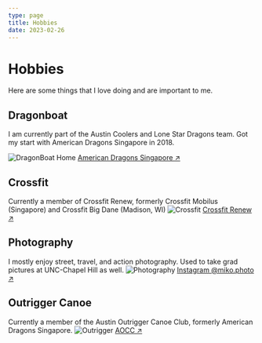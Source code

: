 ```yaml
---
type: page
title: Hobbies
date: 2023-02-26
---
```


# Hobbies

Here are some things that I love doing and are important to me.


## Dragonboat
I am currently part of the Austin Coolers and Lone Star Dragons team. Got my start with American Dragons Singapore in 2018.

<Image
  src="/images/DB_SG.JPG"
  alt="DragonBoat Home"
  width={1125}
  height={750}
  priority
  className="next-image"
/>
[American Dragons Singapore ↗ ](https://www.youtube.com/watch?v=QEXzLfFGG_8)

## Crossfit
Currently a member of Crossfit Renew, formerly Crossfit Mobilus (Singapore) and Crossfit Big Dane (Madison, WI)
<Image
  src="/images/Crossfit.jpg"
  alt="Crossfit"
  width={1125}
  height={750}
  priority
  className="next-image"
/>
[Crossfit Renew ↗ ](https://www.crossfitrenew.com/)

## Photography
I mostly enjoy street, travel, and action photography. Used to take grad pictures at UNC-Chapel Hill as well.
<Image
  src="/images/Photography.png"
  alt="Photography"
  width={1125}
  height={750}
  priority
  className="next-image"
/>
[Instagram @miko.photo ↗ ](https://www.instagram.com/miko.photo/)

## Outrigger Canoe
Currently a member of the Austin Outrigger Canoe Club, formerly American Dragons Singapore.
<Image
  src="/images/OC_Austin.JPG"
  alt="Outrigger"
  width={1125}
  height={750}
  priority
  className="next-image"
/>
[AOCC ↗ ](https://austinocc.org/)